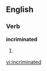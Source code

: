 ==English==

===Verb===
'''incriminated'''

# {{present participle of|[[incriminate]]}}

[[vi:incriminated]]